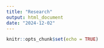 ```yaml
---
title: "Research"
output: html_document
date: "2024-12-02"
---
```


```r
knitr::opts_chunk$set(echo = TRUE)
```


